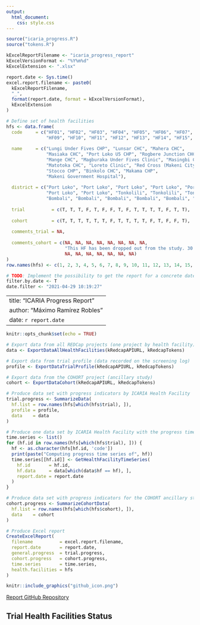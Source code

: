 ```yaml
---
output: 
  html_document: 
    css: style.css
---
```


```r
source("icaria_progress.R")
source("tokens.R")

kExcelReportFilename <- "icaria_progress_report"
kExcelVersionFormat <- "%Y%m%d"
kExcelExtension <- ".xlsx"

report.date <- Sys.time()
excel.report.filename <- paste0(
  kExcelReportFilename, 
  "_", 
  format(report.date, format = kExcelVersionFormat), 
  kExcelExtension
)

# Define set of health facilities
hfs <- data.frame(
  code     = c("HF01", "HF02", "HF03", "HF04", "HF05", "HF06", "HF07", "HF08", 
               "HF09", "HF10", "HF11", "HF12", "HF13", "HF14", "HF15", "HF16"),
  
  name     = c("Lungi Under Fives CHP", "Lunsar CHC", "Mahera CHC", 
               "Masiaka CHC", "Port Loko U5 CHP", "Rogbere Junction CHC",
               "Mange CHC", "Magburaka Under Fives Clinic", "Masingbi CHC", 
               "Matotoka CHC", "Loreto Clinic", "Red Cross (Makeni City) CHP", 
               "Stocco CHP", "Binkolo CHC", "Makama CHP", 
               "Makeni Government Hospital"),
  
  district = c("Port Loko", "Port Loko", "Port Loko", "Port Loko", "Port Loko",
               "Port Loko", "Port Loko", "Tonkolili", "Tonkolili", "Tonkolili", 
               "Bombali", "Bombali", "Bombali", "Bombali", "Bombali", "Bombali"),
  
  trial          = c(T, T, T, F, T, F, F, T, F, T, T, T, T, F, T, T),
  
  cohort         = c(T, T, T, T, T, T, F, T, T, T, T, F, T, F, F, T),
  
  comments_trial = NA,
  
  comments_cohort = c(NA, NA, NA, NA, NA, NA, NA, NA,
                      "This HF has been dropped out from the study. 30 extra participants have been recruited.",
                      NA, NA, NA, NA, NA, NA, NA)
)
row.names(hfs) <- c(1, 2, 3, 4, 5, 6, 7, 8, 9, 10, 11, 12, 13, 14, 15, 16)

# TODO: Implement the possibility to get the report for a concrete date
filter.by.date <- T
date.filter <- "2021-04-29 10:19:27"
```

---
title: "ICARIA Progress Report"
author: "Máximo Ramírez Robles"
date: `r report.date`
---

```r
knitr::opts_chunk$set(echo = TRUE)

# Export data from all REDCap projects (one project by health facility)
data <- ExportDataAllHealthFacilities(kRedcapAPIURL, kRedcapTokens)

# Export data from trial profile (data recorded on the screening log)
profile <- ExportDataTrialProfile(kRedcapAPIURL, kRedcapTokens)

# Export data from the COHORT project (ancillary study)
cohort <- ExportDataCohort(kRedcapAPIURL, kRedcapTokens)

# Produce data set with progress indicators by ICARIA Health Facility
trial.progress <- SummarizeData(
  hf.list = row.names(hfs[which(hfs$trial), ]),
  profile = profile, 
  data    = data
)

# Produce one data set by ICARIA Health Facility with the progress time series
time.series <- list()
for (hf.id in row.names(hfs[which(hfs$trial), ])) {
  hf <- as.character(hfs[hf.id, 'code'])
  print(paste("Computing progress time series of", hf))
  time.series[[hf.id]] <- GetHealthFacilityTimeSeries(
    hf.id       = hf.id, 
    hf.data     = data[which(data$hf == hf), ],
    report.date = report.date
  )
}

# Produce data set with progress indicators for the COHORT ancillary study
cohort.progress <- SummarizeCohortData(
  hf.list = row.names(hfs[which(hfs$cohort), ]), 
  data    = cohort
)

# Produce Excel report
CreateExcelReport(
  filename          = excel.report.filename, 
  report.date       = report.date, 
  general.progress  = trial.progress,
  cohort.progress   = cohort.progress, 
  time.series       = time.series, 
  health.facilities = hfs
)
```

```r
knitr::include_graphics("github_icon.png")
```
[Report GitHub Repository](https://github.com/maxramirez84/r_icaria_progress_report)

## Trial Health Facilities Status
